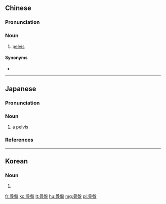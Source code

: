{{also|骨盘}}

==Chinese==
{{zh-forms|s=骨盘}}

===Pronunciation===
{{zh-pron
|m=gǔpán
|c=gwat1 pun4
|mn=kut-pôaⁿ
|cat=n
}}

===Noun===
{{zh-noun}}

# {{lb|zh|skeleton}} [[pelvis]]

====Synonyms====
* {{zh-l|骨盆}}

----

==Japanese==
{{wikipedia|lang=ja}}
{{ja-kanjitab|こつ|ばん|yomi=o}}

===Pronunciation===
{{ja-pron|こつばん|y=o|acc=0|acc_ref=NHK,DJR,SMK5}}

===Noun===
{{ja-noun|こつばん}}

# {{lb|ja|skeleton|sort=こつばん}} a [[pelvis]]

===References===
<references/>

----

==Korean==
{{ko-hanjatab}}

===Noun===
{{ko-noun|hangeul=골반|mr=kolban|y=kolpan}}

# {{hanja form of|골반|[[pelvis]]}}

[[fr:骨盤]]
[[ko:骨盤]]
[[lt:骨盤]]
[[hu:骨盤]]
[[mg:骨盤]]
[[pl:骨盤]]